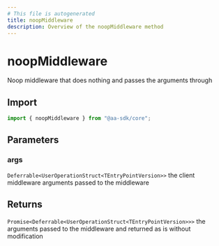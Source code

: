 ```yaml
---
# This file is autogenerated
title: noopMiddleware
description: Overview of the noopMiddleware method
---
```


# noopMiddleware

Noop middleware that does nothing and passes the arguments through

## Import

```ts
import { noopMiddleware } from "@aa-sdk/core";
```

## Parameters

### args

`Deferrable<UserOperationStruct<TEntryPointVersion>>`
the client middleware arguments passed to the middleware

## Returns

`Promise<Deferrable<UserOperationStruct<TEntryPointVersion>>>`
the arguments passed to the middleware and returned as is without modification
